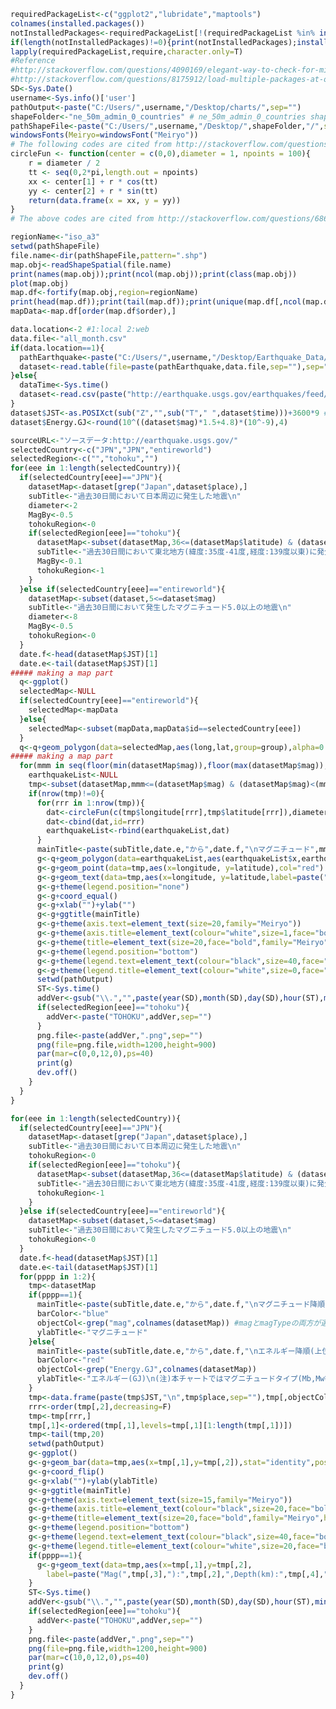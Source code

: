 ```r
requiredPackageList<-c("ggplot2","lubridate","maptools")
colnames(installed.packages())
notInstalledPackages<-requiredPackageList[!(requiredPackageList %in% installed.packages()[,"Package"])] #apply logical vector to requiredPackageList
if(length(notInstalledPackages)!=0){print(notInstalledPackages);install.packages(notInstalledPackages)}
lapply(requiredPackageList,require,character.only=T)
#Reference 
#http://stackoverflow.com/questions/4090169/elegant-way-to-check-for-missing-packages-and-install-them
#http://stackoverflow.com/questions/8175912/load-multiple-packages-at-once
SD<-Sys.Date()
username<-Sys.info()['user']
pathOutput<-paste("C:/Users/",username,"/Desktop/charts/",sep="")
shapeFolder<-"ne_50m_admin_0_countries" # ne_50m_admin_0_countries shapeFile ne_50m_urban_areas
pathShapeFile<-paste("C:/Users/",username,"/Desktop/",shapeFolder,"/",sep="")
windowsFonts(Meiryo=windowsFont("Meiryo"))
# The following codes are cited from http://stackoverflow.com/questions/6862742/draw-a-circle-with-ggplot2
circleFun <- function(center = c(0,0),diameter = 1, npoints = 100){
    r = diameter / 2
    tt <- seq(0,2*pi,length.out = npoints)
    xx <- center[1] + r * cos(tt)
    yy <- center[2] + r * sin(tt)
    return(data.frame(x = xx, y = yy))
}
# The above codes are cited from http://stackoverflow.com/questions/6862742/draw-a-circle-with-ggplot2
```

```r
regionName<-"iso_a3"
setwd(pathShapeFile)
file.name<-dir(pathShapeFile,pattern=".shp")
map.obj<-readShapeSpatial(file.name)
print(names(map.obj));print(ncol(map.obj));print(class(map.obj))
plot(map.obj)
map.df<-fortify(map.obj,region=regionName)
print(head(map.df));print(tail(map.df));print(unique(map.df[,ncol(map.df)]))
mapData<-map.df[order(map.df$order),]
```

```r
data.location<-2 #1:local 2:web
data.file<-"all_month.csv"
if(data.location==1){
  pathEarthquake<-paste("C:/Users/",username,"/Desktop/Earthquake_Data/",sep="")
  dataset<-read.table(file=paste(pathEarthquake,data.file,sep=""),sep=",",header=T,as.is=T,skip=0)
}else{
  dataTime<-Sys.time()
  dataset<-read.csv(paste("http://earthquake.usgs.gov/earthquakes/feed/v1.0/summary/",data.file,sep=""),header=T,as.is=T,skip=0) 
}
dataset$JST<-as.POSIXct(sub("Z","",sub("T"," ",dataset$time)))+3600*9 #UTC+9
dataset$Energy.GJ<-round(10^((dataset$mag)*1.5+4.8)*(10^-9),4)
```

```r
sourceURL<-"ソースデータ:http://earthquake.usgs.gov/"
selectedCountry<-c("JPN","JPN","entireworld")
selectedRegion<-c("","tohoku","")
for(eee in 1:length(selectedCountry)){
  if(selectedCountry[eee]=="JPN"){
    datasetMap<-dataset[grep("Japan",dataset$place),]
    subTitle<-"過去30日間において日本周辺に発生した地震\n"
    diameter<-2
    MagBy<-0.5
    tohokuRegion<-0
    if(selectedRegion[eee]=="tohoku"){
      datasetMap<-subset(datasetMap,36<=(datasetMap$latitude) & (datasetMap$latitude)<=41 & 139<=datasetMap$longitude)
      subTitle<-"過去30日間において東北地方(緯度:35度-41度,経度:139度以東)に発生した地震\n"
      MagBy<-0.1
      tohokuRegion<-1
    }  
  }else if(selectedCountry[eee]=="entireworld"){
    datasetMap<-subset(dataset,5<=dataset$mag)
    subTitle<-"過去30日間において発生したマグニチュード5.0以上の地震\n"
    diameter<-8
    MagBy<-0.5
    tohokuRegion<-0
  }
  date.f<-head(datasetMap$JST)[1]
  date.e<-tail(datasetMap$JST)[1]
##### making a map part  
  q<-ggplot()
  selectedMap<-NULL
  if(selectedCountry[eee]=="entireworld"){
    selectedMap<-mapData  
  }else{
    selectedMap<-subset(mapData,mapData$id==selectedCountry[eee])
  }  
  q<-q+geom_polygon(data=selectedMap,aes(long,lat,group=group),alpha=0.0,colour="black")
##### making a map part  
  for(mmm in seq(floor(min(datasetMap$mag)),floor(max(datasetMap$mag)),by=MagBy)){
    earthquakeList<-NULL
    tmp<-subset(datasetMap,mmm<=(datasetMap$mag) & (datasetMap$mag)<(mmm+MagBy))
    if(nrow(tmp)!=0){
      for(rrr in 1:nrow(tmp)){
        dat<-circleFun(c(tmp$longitude[rrr],tmp$latitude[rrr]),diameter,100)
        dat<-cbind(dat,id=rrr)  
        earthquakeList<-rbind(earthquakeList,dat)
      }
      mainTitle<-paste(subTitle,date.e,"から",date.f,"\nマグニチュード",mmm,"以上",mmm+MagBy,"未満.地震数計=",nrow(tmp),"\nソースデータ確認日時:",dataTime," , ",sourceURL)
      g<-q+geom_polygon(data=earthquakeList,aes(earthquakeList$x,earthquakeList$y,group=earthquakeList$id),alpha=0.1,colour="blue")
      g<-g+geom_point(data=tmp,aes(x=longitude, y=latitude),col="red") #aes(,size=tmp$mag)
      g<-g+geom_text(data=tmp,aes(x=longitude, y=latitude,label=paste("Mag(",magType,"):",mag,"\nDepth(km):",depth,"\n",JST,sep="")),hjust=0.5,size=4,family="Meiryo")
      g<-g+theme(legend.position="none")
      g<-g+coord_equal()
      g<-g+xlab("")+ylab("")
      g<-g+ggtitle(mainTitle)
      g<-g+theme(axis.text=element_text(size=20,family="Meiryo"))   
      g<-g+theme(axis.title=element_text(colour="white",size=1,face="bold",family="Meiryo"))   
      g<-g+theme(title=element_text(size=20,face="bold",family="Meiryo"))   
      g<-g+theme(legend.position="bottom")   
      g<-g+theme(legend.text=element_text(colour="black",size=40,face="bold",family="Meiryo"))   
      g<-g+theme(legend.title=element_text(colour="white",size=0,face="bold",family="Meiryo"))   
      setwd(pathOutput)
      ST<-Sys.time()  
      addVer<-gsub("\\.","",paste(year(SD),month(SD),day(SD),hour(ST),minute(ST),second(ST),sep=""))
      if(selectedRegion[eee]=="tohoku"){
        addVer<-paste("TOHOKU",addVer,sep="")
      }  
      png.file<-paste(addVer,".png",sep="")
      png(file=png.file,width=1200,height=900)
      par(mar=c(0,0,12,0),ps=40)
      print(g)
      dev.off()
    }  
  }
}
```

```r
for(eee in 1:length(selectedCountry)){
  if(selectedCountry[eee]=="JPN"){
    datasetMap<-dataset[grep("Japan",dataset$place),]
    subTitle<-"過去30日間において日本周辺に発生した地震\n"
    tohokuRegion<-0
    if(selectedRegion[eee]=="tohoku"){
      datasetMap<-subset(datasetMap,36<=(datasetMap$latitude) & (datasetMap$latitude)<=41 & 139<=datasetMap$longitude)
      subTitle<-"過去30日間において東北地方(緯度:35度-41度,経度:139度以東)に発生した地震\n"
      tohokuRegion<-1
    }  
  }else if(selectedCountry[eee]=="entireworld"){
    datasetMap<-subset(dataset,5<=dataset$mag)
    subTitle<-"過去30日間において発生したマグニチュード5.0以上の地震\n"
    tohokuRegion<-0
  }
  date.f<-head(datasetMap$JST)[1]
  date.e<-tail(datasetMap$JST)[1]
  for(pppp in 1:2){
    tmp<-datasetMap
    if(pppp==1){
      mainTitle<-paste(subTitle,date.e,"から",date.f,"\nマグニチュード降順(上位20)\nソースデータ確認日時:",dataTime,"\n",sourceURL)
      barColor<-"blue"
      objectCol<-grep("mag",colnames(datasetMap)) #magとmagTypeの両方が選択される
      ylabTitle<-"マグニチュード"
    }else{
      mainTitle<-paste(subTitle,date.e,"から",date.f,"\nエネルギー降順(上位20)\nソースデータ確認日時:",dataTime,"\n",sourceURL)
      barColor<-"red"  
      objectCol<-grep("Energy.GJ",colnames(datasetMap))
      ylabTitle<-"エネルギー(GJ)\n(注)本チャートではマグニチュードタイプ(Mb,Mw等)に関らず\nE(GJ)=10^(マグニチュード*1.5+4.8)*(10^-9)"
    }
    tmp<-data.frame(paste(tmp$JST,"\n",tmp$place,sep=""),tmp[,objectCol],tmp$depth,tmp$latitude,tmp$longitude)
    rrr<-order(tmp[,2],decreasing=F)
    tmp<-tmp[rrr,]
    tmp[,1]<-ordered(tmp[,1],levels=tmp[,1][1:length(tmp[,1])])
    tmp<-tail(tmp,20)
    setwd(pathOutput)
    g<-ggplot()
    g<-g+geom_bar(data=tmp,aes(x=tmp[,1],y=tmp[,2]),stat="identity",position="identity",fill=barColor,alpha=0.2,color="black")
    g<-g+coord_flip()
    g<-g+xlab("")+ylab(ylabTitle)
    g<-g+ggtitle(mainTitle)
    g<-g+theme(axis.text=element_text(size=15,family="Meiryo"))   
    g<-g+theme(axis.title=element_text(colour="black",size=20,face="bold",family="Meiryo"))   
    g<-g+theme(title=element_text(size=20,face="bold",family="Meiryo",hjust=0.5))   
    g<-g+theme(legend.position="bottom")   
    g<-g+theme(legend.text=element_text(colour="black",size=40,face="bold",family="Meiryo"))   
    g<-g+theme(legend.title=element_text(colour="white",size=20,face="bold",family="Meiryo"))
    if(pppp==1){  
      g<-g+geom_text(data=tmp,aes(x=tmp[,1],y=tmp[,2],
        label=paste("Mag(",tmp[,3],"):",tmp[,2],",Depth(km):",tmp[,4],",lat:",tmp[,5],",lon:",tmp[,6],sep="")),vjust=0.5,hjust=1,size=5,face="bold",family="Meiryo") 
    }
    ST<-Sys.time()  
    addVer<-gsub("\\.","",paste(year(SD),month(SD),day(SD),hour(ST),minute(ST),second(ST),sep=""))
    if(selectedRegion[eee]=="tohoku"){
      addVer<-paste("TOHOKU",addVer,sep="")
    }  
    png.file<-paste(addVer,".png",sep="")
    png(file=png.file,width=1200,height=900)
    par(mar=c(10,0,12,0),ps=40)
    print(g)
    dev.off()
  }
}  
```
